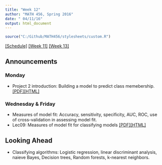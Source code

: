 ```yaml
---
title: "Week 12"
author: "MATH 456, Spring 2016"
date: " 04/11/16"
output: html_document
---
```

```r
source("C:/Github/MATH456/stylesheets/custom.R")
```
[[Schedule]](Schedule.html) [[Week 11]](wk11.html) [[Week 13]](wk13.html)

## Announcements

### Monday 
* Project 2 introduction: Building a model to predict class memebership. [[PDF]](notes/ClassifyingProject.pdf)[[HTML]](notes/ClassifyingProject.html)


### Wednesday & Friday 
* Measures of model fit: Accuracy, sensitivity, specificity, 
  AUC, ROC, use of cross-validation in assessing model fit. 
* Lec09: Measures of model fit for classifying models [[PDF]](notes/lec09_PredictiveFit.pdf)[[HTML]](notes/lec09_PredictiveFit.html)



## Looking Ahead
* Classifying algorithms: Logistic regression, linear discriminant analysis, naieve Bayes, 
Decision trees, Random forests, k-nearest neighbors. 


